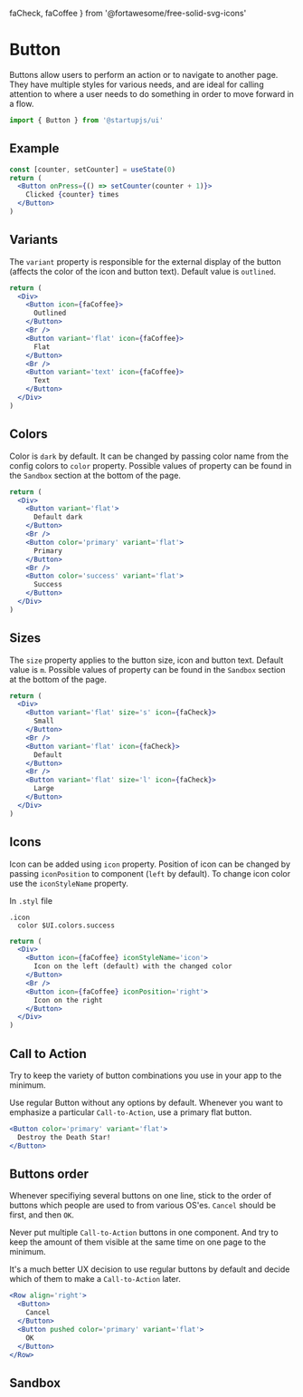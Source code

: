  faCheck,
  faCoffee
} from '@fortawesome/free-solid-svg-icons'

# Button

Buttons allow users to perform an action or to navigate to another page. They have multiple styles for various needs, and are ideal for calling attention to where a user needs to do something in order to move forward in a flow.

```jsx
import { Button } from '@startupjs/ui'
```

## Example

```jsx example
const [counter, setCounter] = useState(0)
return (
  <Button onPress={() => setCounter(counter + 1)}>
    Clicked {counter} times
  </Button>
)
```

## Variants

The `variant` property is responsible for the external display of the button (affects the color of the icon and button text). Default value is `outlined`.

```jsx example
return (
  <Div>
    <Button icon={faCoffee}>
      Outlined
    </Button>
    <Br />
    <Button variant='flat' icon={faCoffee}>
      Flat
    </Button>
    <Br />
    <Button variant='text' icon={faCoffee}>
      Text
    </Button>
  </Div>
)
```

## Colors

Color is `dark` by default. It can be changed by passing color name from the config colors to `color` property. Possible values of property can be found in the `Sandbox` section at the bottom of the page.

```jsx example
return (
  <Div>
    <Button variant='flat'>
      Default dark
    </Button>
    <Br />
    <Button color='primary' variant='flat'>
      Primary
    </Button>
    <Br />
    <Button color='success' variant='flat'>
      Success
    </Button>
  </Div>
)
```

## Sizes

The `size` property applies to the button size, icon and button text. Default value is `m`. Possible values of property can be found in the `Sandbox` section at the bottom of the page.

```jsx example
return (
  <Div>
    <Button variant='flat' size='s' icon={faCheck}>
      Small
    </Button>
    <Br />
    <Button variant='flat' icon={faCheck}>
      Default
    </Button>
    <Br />
    <Button variant='flat' size='l' icon={faCheck}>
      Large
    </Button>
  </Div>
)
```

## Icons

Icon can be added using `icon` property. Position of icon can be changed by passing `iconPosition` to component (`left` by default). To change icon color use the `iconStyleName` property.

In `.styl` file
```stylus
.icon
  color $UI.colors.success
```

```jsx example
return (
  <Div>
    <Button icon={faCoffee} iconStyleName='icon'>
      Icon on the left (default) with the changed color
    </Button>
    <Br />
    <Button icon={faCoffee} iconPosition='right'>
      Icon on the right
    </Button>
  </Div>
)
```

## Call to Action

Try to keep the variety of button combinations you use in your app to the minimum.

Use regular Button without any options by default. Whenever you want to emphasize a particular `Call-to-Action`, use a primary flat button.

```jsx example
<Button color='primary' variant='flat'>
  Destroy the Death Star!
</Button>
```

## Buttons order

Whenever specifiying several buttons on one line, stick to the order of buttons which people are used to from various OS'es. `Cancel` should be first, and then `OK`.

Never put multiple `Call-to-Action` buttons in one component. And try to keep the amount of them visible at the same time on one page to the minimum.

It's a much better UX decision to use regular buttons by default and decide which of them to make a `Call-to-Action` later.

```jsx example
<Row align='right'>
  <Button>
    Cancel
  </Button>
  <Button pushed color='primary' variant='flat'>
    OK
  </Button>
</Row>
```

## Sandbox

<Sandbox Component={Button} />
